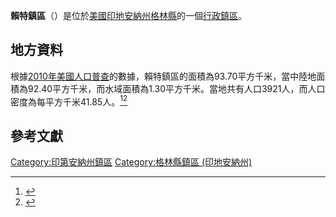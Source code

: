 {{noteTA
|G1=USState
|G2=地名
|G3=Unit
}}
{{Infobox settlement
|official_name            = 賴特鎮區
|native_name = Wright Township
|settlement_type          = [[行政鎮區|行政鎮區]]
|image_skyline            = 
|imagesize                = 
|image_map                = Map highlighting Wright Township, Greene County, Indiana.svg
|mapsize                  = 250px
|pushpin_map  =USA Indiana
|pushpin_label = 賴特鎮區
|pushpin_label_position   = top
|pushpin_map_caption      = 賴特鎮區在印地安納州的位置
|subdivision_type         = [[世界政區索引|國家]]
|subdivision_type1        = [[美国州份|州份]]
|subdivision_type2        = [[印地安納州行政区划|縣]]
|subdivision_name         = [[美国|美国]]
|subdivision_name1        = [[印地安納州|印地安納州]]
|subdivision_name2        = [[格林縣_(印地安納州)|格林縣]]
|elevation_ft             = 633
|elevation_m              = 193
|timezone                 = [[北美东部時區|北美东部時區]]
|area_total_km2           = 93.70
|area_land_km2            = 92.40
|area_water_km2           = 1.30
|area_total_sq_mi         = 
|area_land_sq_mi          = 
|area_water_sq_mi         = 
|population_as_of         = [[2010年美國人口普查|2010]]
|population_footnotes     = 
|population_total         = 3921
|population_density_km2   = auto
|population_density_sq_mi = auto
|utc_offset               = -5
|coordinates              = {{coord|39|07|31|N|87|11|11|W|type:city_region:US-AL_source:GNS-enwiki|display=inline,title}}
| coor_pinpoint           = 
| coordinates_footnotes   = 
|timezone_DST             = EDT
|utc_offset_DST           = -4
|postal_code_type         = [[美國郵區編號|郵區編號]]
|postal_code              = 
|area_code                = {{link-en|电话区号812|Area code 812|812}}
|blank_name = [[地名信息系统|GNIS ID]]
|blank_info = 454065
}}
'''賴特鎮區'''（{{lang-en|Wright Township}}）是位於[[美國|美國]][[印地安納州|印地安納州]][[格林縣_(印地安納州)|格林縣]]的一個[[行政鎮區|行政鎮區]]。

== 地方資料 ==
根據[[2010年美國人口普查|2010年美國人口普查]]的數據，賴特鎮區的面積為93.70平方千米，當中陸地面積為92.40平方千米，而水域面積為1.30平方千米。當地共有人口3921人，而人口密度為每平方千米41.85人。<ref name="GR8">{{cite web|url=http://factfinder2.census.gov|publisher=[[美国人口调查局|美国人口调查局]]|accessdate=2011-05-14|title=American FactFinder|archive-date=2013-09-11|archive-url=https://web.archive.org/web/20130911234518/http://factfinder2.census.gov/|dead-url=no}}</ref><ref>{{cite web|url=https://www.citypopulation.de/en/usa/illinois/admin/|title=USA: Illinois (Counties and Townships) - City Population|access-date=2020-07-18|archive-date=2020-04-22|archive-url=https://web.archive.org/web/20200422090607/https://www.citypopulation.de/en/usa/illinois/admin/|dead-url=no}}</ref>

== 參考文獻 ==
{{reflist}}

{{格林縣 (印地安納州)}}

{{DEFAULTSORT:Wright Township}}
[[Category:印第安納州鎮區|Category:印第安納州鎮區]]
[[Category:格林縣鎮區_(印地安納州)|Category:格林縣鎮區 (印地安納州)]]

{{Indiana-geo-stub}}